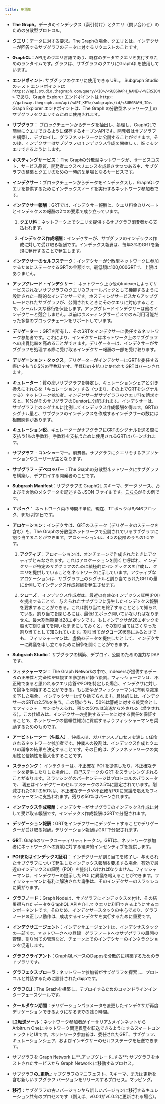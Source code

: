 ```yaml
---
title: 用語集
---
```


- **The Graph**。データのインデックス（索引付け）とクエリ（問い合わせ）のための分散型プロトコル。

- **クエリ**：データに対する要求。The Graphの場合、クエリとは、インデクサーが回答するサブグラフのデータに対するリクエストのことです。

- **GraphQL**：API用のクエリ言語であり、既存のデータでクエリを実行するためのランタイムです。グラフは、サブグラフのクエリにGraphQLを使用しています。

- **エンドポイント**: サブグラフのクエリに使用できる URL。 Subgraph Studio のテスト エンドポイントは `https://api.studio.thegraph.com/query/<ID>/<SUBGRAPH_NAME>/<VERSION>` であり、Graph Explorer エンドポイントは `https: //gateway.thegraph.com/api/<API_KEY>/subgraphs/id/<SUBGRAPH_ID>`. Graph Explorer エンドポイントは、The Graph の分散型ネットワーク上のサブグラフをクエリするために使用されます。

- **サブグラフ**： ブロックチェーンからデータを抽出し、処理し、GraphQLで簡単にクエリできるように保存するオープンAPIです。開発者はサブグラフを構築し、デプロイし、グラフネットワークに公開することができます。その後、インデクサーはサブグラフのインデックス作成を開始して、誰でもクエリできるようにします。

- **ホスティングサービス**： The Graphの分散型ネットワークが、サービスコスト、サービス品質、開発者エクスペリエンスを成熟させつつある中、サブグラフの構築とクエリのための一時的な足場となるサービスです。

- **インデクサー**：ブロックチェーンからデータをインデックスし、GraphQLクエリを提供するためにインデックスノードを実行するネットワーク参加者です。

- **インデクサー報酬**：GRTでは、インデクサー報酬は、クエリ料金のリベートとインデックスの報酬の2つの要素で成り立っています。

  1. **クエリ料**：ネットワーク上でクエリを提供するサブグラフ消費者から支払われます。

  2. **インデックス作成報酬**：インデクサーが、サブグラフのインデックス作成に対して受け取る報酬です。インデックス報酬は、毎年3%のGRTを新規に発行することで発生します。

- **インデクサーのセルフステーク**：インデクサーが分散型ネットワークに参加するためにステークするGRTの金額です。最低額は100,000GRTで、上限はありません。

- **アップグレード・インデクサー**： ネットワーク上の他のIndexerによってサービスされないサブグラフのクエリのフォールバックとして機能するように設計された一時的なインデクサーです。ホスティングサービスからアップグレードされたサブグラフが、公開されたときにそのクエリに対応することで、シームレスな移行を保証します。アップグレードインデクサーは他のインデクサーと競合しません。以前はホスティングサービスでのみ利用可能だった多数のブロックチェーンをサポートしています。

- **デリゲーター**：GRTを所有し、そのGRTをインデクサーに委任するネットワーク参加者です。これにより、インデクサーはネットワーク上のサブグラフへの出資比率を高めることができます。デリゲーターは、インデクサーがサブグラフを処理する際に受け取るインデクサー報酬の一部を受け取ります。

- **デリゲーション・タックス**。デリゲーターがインデクサーにGRTを委任する際に支払う0.5%の手数料です。手数料の支払いに使われたGRTはバーンされます。

- **キュレーター**：質の高いサブグラフを特定し、キュレーションシェアと引き換えにそれらを「キュレーション」する（つまり、その上でGRTをシグナルする）ネットワーク参加者。インデクサーがサブグラフのクエリ料を請求すると、10%がそのサブグラフのCuratorに分配されます。インデクサーは、サブグラフ上のシグナルに比例してインデックス作成報酬を得ます。GRTのシグナル量と、サブグラフのインデックスを作成するインデクサーの数には相関関係があります。

- **キュレーション税**。キュレーターがサブグラフにGRTのシグナルを送る際に支払う1%の手数料。手数料を支払うために使用されるGRTはバーンされます。

- **サブグラフ・コンシューマー**。消費者。サブグラフにクエリをするアプリケーションやユーザーが主となります。

- **サブグラフ・デベロッパー**：The Graphの分散型ネットワークにサブグラフを構築し、デプロイする開発者のことです。

- **Subgraph Manifest**：サブグラフの GraphQL スキーマ、データ ソース、およびその他のメタデータを記述する JSON ファイルです。[こちら](https://ipfs.io/ipfs/QmVQdzeGdPUiLiACeqXRpKAYpyj8Z1yfWLMUq7A7WundUf)がその例です。

- **エポック**： ネットワーク内の時間の単位。現在、1エポックは6,646ブロック、または約1日です。

- **アロケーション**：インデクサは、GRTのステーク（デリゲータのステークを含む）を、The Graphの分散型ネットワークで公開されているサブグラフに割り当てることができます。アロケーションは、4つの段階のうちの1つです。

  1. **アクティブ**：アロケーションは、オンチェーンで作成されたときにアクティブとみなされます。これはアロケーションを開くと呼ばれ、インデクサーが特定のサブグラフのために積極的にインデックスを作成し、クエリを提供していることをネットワークに示しています。アクティブなアロケーションは、サブグラフ上のシグナルと割り当てられたGRTの量に比例してインデックス作成報酬を発生させます。

  2. **クローズ**： インデックス作成者は、最近の有効なインデックス証明(POI) を提出することで、 与えられたサブグラフに発生したインデックス報酬を要求することができる。これは割り当てを終了することとして知られている。割り当てを閉じるには、最低1エポック開いていなければなりません。最大割当期間は28エポックです。もしインデクサが28エポックを超えて割り当てを開いたままにしておくと、その割り当ては古くなった割り当てとして知られています。割り当てが**クローズ**状態にあるときでも、 フィッシャーマンは、虚偽のデータを提供したとして、 インデクサーに異議を申し立てるために紛争を開くことができます。

- **Subgraph Studio**：サブグラフの構築、デプロイ、公開のための強力なDAPです。

- **フィッシャーマン**： The Graph Networkの中で、Indexersが提供するデータの正確性と完全性を監視する参加者が持つ役割。フィッシャーマンは、不正確であると思われるクエリ応答やPOIを特定した場合、インデクサに対して論争を開始することができる。もし紛争がフィッシャーマンに有利な裁定を下した場合、 インデックサーは切り捨てられます。具体的には、インデクサーのGRTの2.5%を失う。この額のうち、50％は警戒に対する報奨金としてフィッシャーマンに与えられ、残りの50％は流通から外される（燃やされる）。この仕組みは、インデクサーの提供するデータに対する責任を保証することで、ネットワークの信頼性維持に貢献するようフィッシャーマンを奨励するためのものです。

- **アービトレーター（仲裁人）**： 仲裁人は、ガバナンスプロセスを通じて任命されるネットワーク参加者です。仲裁人の役割は、インデックス作成とクエリの論争の結果を決定することです。その目的は、グラフネットワークの実用性と信頼性を最大化することです。

- **スラッシング**： インデクサーは、不正確な POI を提供したり、不正確なデータを提供したりした場合に、 自己ステークの GRT をスラッシングされることがあります。スラッシングのパーセンテージはプロトコルのパラメータで、 現在はインデクサーのセルフステークの2.5%に設定されています。削減されたGRTの50%は、不正確なデータや不正確なPOIに異議を唱えたフィッシャーマンに支払われます。残りの50%はバーンされます。

- **インデックス作成報酬**：インデクサーがサブグラフのインデックス作成に対して受け取る報酬です。インデックス作成報酬はGRTで分配されます。

- **デリゲーション報酬**：GRTをインデクサーにデリゲートすることでデリゲーターが受け取る報酬。デリゲーション報酬はGRTで分配されます。

- **GRT**: Graphのワークユーティリティトークン。GRTは、ネットワーク参加者にネットワークへの貢献に対する経済的インセンティブを提供します。

- **POIまたはインデックス証明**： インデクサーが割り当てを終了し、与えられたサブグラフについて発生したインデックス報酬を要求する場合、有効で最近のインデックスの証明（POI）を提出しなければなりません。フィッシャーマンは、インデクサーの提示した POI に異議を唱えることができます。フィッシャーマンに有利に解決された論争は、そのインデクサーのスラッシュに繋がります。

- **グラフノード**：Graph Nodeは、サブグラフにインデックスを付け、その結果得られたデータをGraphQL APIを介してクエリに利用できるようにするコンポーネントです。そのため、インデクサースタックの中心であり、グラフノードの正しい動作は、成功するインデクサを実行するために重要です。

- **インデクサエージェント**：インデクサエージェントは、インデクサスタックの一部です。ネットワークへの登録、グラフノードへのサブグラフの展開の管理、割り当ての管理など、チェーン上でのインデクサーのインタラクションを促進します。

- **グラフクライアント**：GraphQLベースのDappsを分散的に構築するためのライブラリです。

- **グラフエクスプローラ**：ネットワーク参加者がサブグラフを探索し、プロトコルと対話するために設計されたdappです。

- **グラフCLI**：The Graphを構築し、デプロイするためのコマンドラインインターフェースツールです。

- **クールダウン期間**：デリゲーションパラメータを変更したインデクサが再度デリゲーションできるようになるまでの残り時間。

- **L2転送ツール**：ネットワーク参加者がイーサリアムメインネットからArbitrum Oneにネットワーク関連資産を転送できるようにするスマートコントラクトとUIです。ネットワーク参加者は、委任されたGRT、サブグラフ、キュレーションシェア、およびインデクサーのセルフステークを転送できます。

- サブグラフを Graph Network に**_アップグレード_する**: サブグラフをホストされたサービスから Graph Network に移動するプロセス。

- サブグラフ**の_更新_**: サブグラフのマニフェスト、スキーマ、または更新を含む新しいサブグラフ バージョンをリリースするプロセス。マッピング。

- **移行**：サブグラフの古いバージョンから新しいバージョンに移行するキュレーション共有のプロセスです（例えば、v0.0.1がv0.0.2に更新される場合）。
